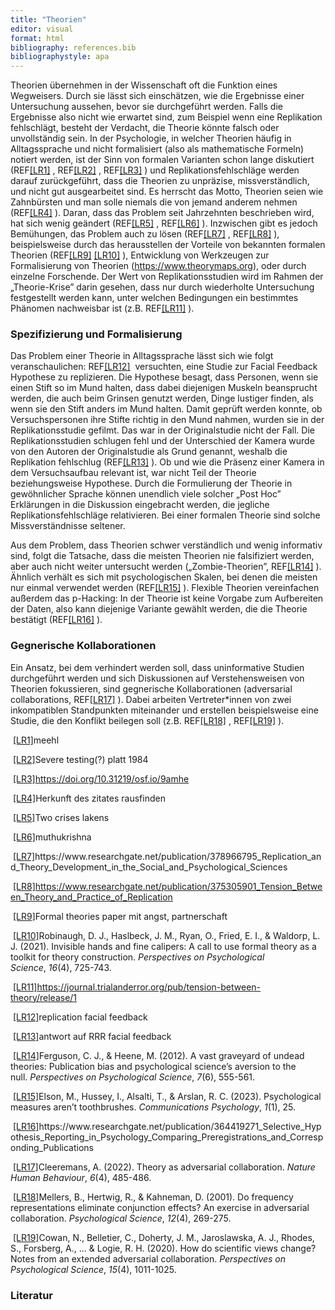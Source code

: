 ```yaml
---
title: "Theorien"
editor: visual
format: html
bibliography: references.bib
bibliographystyle: apa
---
```


Theorien übernehmen in der Wissenschaft oft die Funktion eines Wegweisers. Durch sie lässt sich einschätzen, wie die Ergebnisse einer Untersuchung aussehen, bevor sie durchgeführt werden. Falls die Ergebnisse also nicht wie erwartet sind, zum Beispiel wenn eine Replikation fehlschlägt, besteht der Verdacht, die Theorie könnte falsch oder unvollständig sein. In der Psychologie, in welcher Theorien häufig in Alltagssprache und nicht formalisiert (also als mathematische Formeln) notiert werden, ist der Sinn von formalen Varianten schon lange diskutiert (REF[\[LR1\]](#_msocom_1) , REF[\[LR2\]](#_msocom_2) , REF[\[LR3\]](#_msocom_3) ) und Replikationsfehlschläge werden darauf zurückgeführt, dass die Theorien zu unpräzise, missverständlich, und nicht gut ausgearbeitet sind. Es herrscht das Motto, Theorien seien wie Zahnbürsten und man solle niemals die von jemand anderem nehmen (REF[\[LR4\]](#_msocom_4) ). Daran, dass das Problem seit Jahrzehnten beschrieben wird, hat sich wenig geändert (REF[\[LR5\]](#_msocom_5) , REF[\[LR6\]](#_msocom_6) ). Inzwischen gibt es jedoch Bemühungen, das Problem auch zu lösen (REF[\[LR7\]](#_msocom_7) , REF[\[LR8\]](#_msocom_8) ), beispielsweise durch das herausstellen der Vorteile von bekannten formalen Theorien (REF[\[LR9\]](#_msocom_9) [\[LR10\]](#_msocom_10) ), Entwicklung von Werkzeugen zur Formalisierung von Theorien (<https://www.theorymaps.org>), oder durch einzelne Forschende. Der Wert von Replikationsstudien wird im Rahmen der „Theorie-Krise" darin gesehen, dass nur durch wiederholte Untersuchung festgestellt werden kann, unter welchen Bedingungen ein bestimmtes Phänomen nachweisbar ist (z.B. REF[\[LR11\]](#_msocom_11) ).

### Spezifizierung und Formalisierung

Das Problem einer Theorie in Alltagssprache lässt sich wie folgt veranschaulichen: REF[\[LR12\]](#_msocom_12)  versuchten, eine Studie zur Facial Feedback Hypothese zu replizieren. Die Hypothese besagt, dass Personen, wenn sie einen Stift so im Mund halten, dass dabei diejenigen Muskeln beansprucht werden, die auch beim Grinsen genutzt werden, Dinge lustiger finden, als wenn sie den Stift anders im Mund halten. Damit geprüft werden konnte, ob Versuchspersonen ihre Stifte richtig in den Mund nahmen, wurden sie in der Replikationsstudie gefilmt. Das war in der Originalstudie nicht der Fall. Die Replikationsstudien schlugen fehl und der Unterschied der Kamera wurde von den Autoren der Originalstudie als Grund genannt, weshalb die Replikation fehlschlug (REF[\[LR13\]](#_msocom_13) ). Ob und wie die Präsenz einer Kamera in dem Versuchsaufbau relevant ist, war nicht Teil der Theorie beziehungsweise Hypothese. Durch die Formulierung der Theorie in gewöhnlicher Sprache können unendlich viele solcher „Post Hoc" Erklärungen in die Diskussion eingebracht werden, die jegliche Replikationsfehlschläge relativieren. Bei einer formalen Theorie sind solche Missverständnisse seltener.

Aus dem Problem, dass Theorien schwer verständlich und wenig informativ sind, folgt die Tatsache, dass die meisten Theorien nie falsifiziert werden, aber auch nicht weiter untersucht werden („Zombie-Theorien", REF[\[LR14\]](#_msocom_14) ). Ähnlich verhält es sich mit psychologischen Skalen, bei denen die meisten nur einmal verwendet werden (REF[\[LR15\]](#_msocom_15) ). Flexible Theorien vereinfachen außerdem das p-Hacking: In der Theorie ist keine Vorgabe zum Aufbereiten der Daten, also kann diejenige Variante gewählt werden, die die Theorie bestätigt (REF[\[LR16\]](#_msocom_16) ).

### Gegnerische Kollaborationen

Ein Ansatz, bei dem verhindert werden soll, dass uninformative Studien durchgeführt werden und sich Diskussionen auf Verstehensweisen von Theorien fokussieren, sind gegnerische Kollaborationen (adversarial collaborations, REF[\[LR17\]](#_msocom_17) ). Dabei arbeiten Vertreter\*innen von zwei inkompatiblen Standpunkten miteinander und erstellen beispielsweise eine Studie, die den Konflikt beilegen soll (z.B. REF[\[LR18\]](#_msocom_18) , REF[\[LR19\]](#_msocom_19) ).

 [\[LR1\]](#_msoanchor_1)meehl

 [\[LR2\]](#_msoanchor_2)Severe testing(?) platt 1984

 [\[LR3\]](#_msoanchor_3)<https://doi.org/10.31219/osf.io/9amhe>

 [\[LR4\]](#_msoanchor_4)Herkunft des zitates rausfinden

 [\[LR5\]](#_msoanchor_5)Two crises lakens

 [\[LR6\]](#_msoanchor_6)muthukrishna

 [\[LR7\]](#_msoanchor_7)https://www.researchgate.net/publication/378966795_Replication_and_Theory_Development_in_the_Social_and_Psychological_Sciences

 [\[LR8\]](#_msoanchor_8)<https://www.researchgate.net/publication/375305901_Tension_Between_Theory_and_Practice_of_Replication>

 [\[LR9\]](#_msoanchor_9)Formal theories paper mit angst, partnerschaft

 [\[LR10\]](#_msoanchor_10)Robinaugh, D. J., Haslbeck, J. M., Ryan, O., Fried, E. I., & Waldorp, L. J. (2021). Invisible hands and fine calipers: A call to use formal theory as a toolkit for theory construction. *Perspectives on Psychological Science*, *16*(4), 725-743.

 [\[LR11\]](#_msoanchor_11)<https://journal.trialanderror.org/pub/tension-between-theory/release/1>

 [\[LR12\]](#_msoanchor_12)replication facial feedback

 [\[LR13\]](#_msoanchor_13)antwort auf RRR facial feedback

 [\[LR14\]](#_msoanchor_14)Ferguson, C. J., & Heene, M. (2012). A vast graveyard of undead theories: Publication bias and psychological science's aversion to the null. *Perspectives on Psychological Science*, *7*(6), 555-561.

 [\[LR15\]](#_msoanchor_15)Elson, M., Hussey, I., Alsalti, T., & Arslan, R. C. (2023). Psychological measures aren't toothbrushes. *Communications Psychology*, *1*(1), 25.

 [\[LR16\]](#_msoanchor_16)https://www.researchgate.net/publication/364419271_Selective_Hypothesis_Reporting_in_Psychology_Comparing_Preregistrations_and_Corresponding_Publications

 [\[LR17\]](#_msoanchor_17)Cleeremans, A. (2022). Theory as adversarial collaboration. *Nature Human Behaviour*, *6*(4), 485-486.

 [\[LR18\]](#_msoanchor_18)Mellers, B., Hertwig, R., & Kahneman, D. (2001). Do frequency representations eliminate conjunction effects? An exercise in adversarial collaboration. *Psychological Science*, *12*(4), 269-275.

 [\[LR19\]](#_msoanchor_19)Cowan, N., Belletier, C., Doherty, J. M., Jaroslawska, A. J., Rhodes, S., Forsberg, A., \... & Logie, R. H. (2020). How do scientific views change? Notes from an extended adversarial collaboration. *Perspectives on Psychological Science*, *15*(4), 1011-1025.

### Literatur
